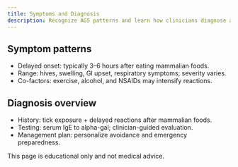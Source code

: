 ```yaml
---
title: Symptoms and Diagnosis
description: Recognize AGS patterns and learn how clinicians diagnose alpha-gal syndrome.
---
```




<TopicLayout title="Symptoms and Diagnosis" description="Recognize AGS patterns and learn how clinicians diagnose alpha-gal syndrome.">

## Symptom patterns

- Delayed onset: typically 3–6 hours after eating mammalian foods.
- Range: hives, swelling, GI upset, respiratory symptoms; severity varies.
- Co-factors: exercise, alcohol, and NSAIDs may intensify reactions.

## Diagnosis overview

- History: tick exposure + delayed reactions after mammalian foods.
- Testing: serum IgE to alpha-gal; clinician-guided evaluation.
- Management plan: personalize avoidance and emergency preparedness.

This page is educational only and not medical advice.

</TopicLayout>
